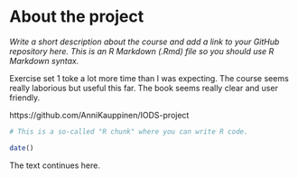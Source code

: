 
# About the project

*Write a short description about the course and add a link to your GitHub repository here. This is an R Markdown (.Rmd) file so you should use R Markdown syntax.*

Exercise set 1 toke a lot more time than I was expecting. The course seems really laborious but useful this far. The book seems really clear and user friendly.

https://github.com/AnniKauppinen/IODS-project

```{r}
# This is a so-called "R chunk" where you can write R code.

date()

```
The text continues here.

